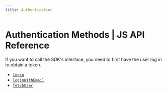 ```yaml
---
title: Authentication
---
```


# Authentication Methods | JS API Reference
If you want to call the SDK's interface, you need to first have the user log in to obtain a token.

- [`login`](/api-reference/js/authentication/login)
- [`loginWithEmail`](/api-reference/js/authentication/loginWithEmail)
- [`fetchUser`](/api-reference/js/authentication/fetchUser)
